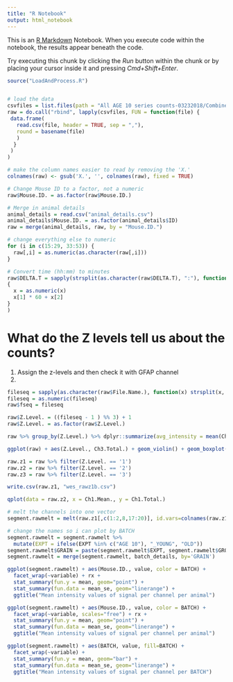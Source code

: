 ```yaml
---
title: "R Notebook"
output: html_notebook
---
```


This is an [R Markdown](http://rmarkdown.rstudio.com) Notebook. When you execute code within the notebook, the results appear beneath the code. 

Try executing this chunk by clicking the *Run* button within the chunk or by placing your cursor inside it and pressing *Cmd+Shift+Enter*. 

```r
source("LoadAndProcess.R")


# load the data
csvfiles = list.files(path = "All AGE 10 series counts-03232018/CombinedCounts/", full.names = TRUE)
raw = do.call("rbind", lapply(csvfiles, FUN = function(file) {
 data.frame(
   read.csv(file, header = TRUE, sep = ","), 
   round = basename(file)
   )
  }
 )
)

# make the column names easier to read by removing the 'X.'
colnames(raw) <- gsub('X.', '', colnames(raw), fixed = TRUE)

# Change Mouse ID to a factor, not a numeric
raw$Mouse.ID. = as.factor(raw$Mouse.ID.)

# Merge in animal details
animal_details = read.csv("animal_details.csv")
animal_details$Mouse.ID. = as.factor(animal_details$ID)
raw = merge(animal_details, raw, by = "Mouse.ID.")

# change everything else to numeric
for (i in c(15:29, 33:53)) {
  raw[,i] = as.numeric(as.character(raw[,i]))
}

# Convert time (hh:mm) to minutes 
raw$DELTA.T = sapply(strsplit(as.character(raw$DELTA.T), ":"), function(x)
{
  x = as.numeric(x)
  x[1] * 60 + x[2]
}
)
```

# What do the Z levels tell us about the counts?
1. Assign the z-levels and then check it with GFAP channel
2. 
```r

fileseq = sapply(as.character(raw$File.Name.), function(x) strsplit(x, "_")[[1]][1])
fileseq = as.numeric(fileseq)
raw$fseq = fileseq

raw$Z.Level. = ((fileseq - 1 ) %% 3) + 1
raw$Z.Level. = as.factor(raw$Z.Level.)

raw %>% group_by(Z.Level.) %>% dplyr::summarize(avg_intensity = mean(Ch3.Mean.), avg_count = mean(Ch3.Total.))

ggplot(raw) + aes(Z.Level., Ch3.Total.) + geom_violin() + geom_boxplot() 

raw.z1 = raw %>% filter(Z.Level. == '1')
raw.z2 = raw %>% filter(Z.Level. == '2')
raw.z3 = raw %>% filter(Z.Level. == '3')

write.csv(raw.z1, "wes_rawz1b.csv")

qplot(data = raw.z2, x = Ch1.Mean., y = Ch1.Total.)

```



```r
# melt the channels into one vector
segment.rawmelt = melt(raw.z1[,c(1:2,8,17:20)], id.vars=colnames(raw.z1)[c(1:2,8)])

# change the names so i can plot by BATCH
segment.rawmelt = segment.rawmelt %>%
  mutate(EXPT = ifelse(EXPT %in% c("AGE 10"), "_YOUNG", "OLD"))
segment.rawmelt$GRAIN = paste(segment.rawmelt$EXPT, segment.rawmelt$GROUP)
segment.rawmelt = merge(segment.rawmelt, batch_details, by='GRAIN')

ggplot(segment.rawmelt) + aes(Mouse.ID., value, color = BATCH) +
  facet_wrap(~variable) + rx +
  stat_summary(fun.y = mean, geom="point") + 
  stat_summary(fun.data = mean_se, geom="linerange") +
  ggtitle("Mean intensity values of signal per channel per animal")

ggplot(segment.rawmelt) + aes(Mouse.ID., value, color = BATCH) +
  facet_wrap(~variable, scales="free") + rx +
  stat_summary(fun.y = mean, geom="point") + 
  stat_summary(fun.data = mean_se, geom="linerange") +
  ggtitle("Mean intensity values of signal per channel per animal")

ggplot(segment.rawmelt) + aes(BATCH, value, fill=BATCH) +
  facet_wrap(~variable) + 
  stat_summary(fun.y = mean, geom="bar") + 
  stat_summary(fun.data = mean_se, geom="linerange") +
  ggtitle("Mean intensity values of signal per channel per BATCH")

```





